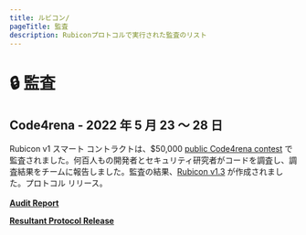 ```yaml
---
title: ルビコン/
pageTitle: 監査
description: Rubiconプロトコルで実行された監査のリスト
---
```


# 🔒 監査

## Code4rena - 2022 年 5 月 23 ～ 28 日

Rubicon v1 スマート コントラクトは、$50,000 [public Code4rena contest](https://code4rena.com/contests/2022-05-rubicon-contest) で監査されました。何百人もの開発者とセキュリティ研究者がコードを調査し、調査結果をチームに報告しました。監査の結果、[Rubicon v1.3](https://github.com/RubiconDeFi/rubicon-protocol-v1/releases/tag/v1.3.0) が作成されました。プロトコル リリース。\
\
[**Audit Report**](https://code4rena.com/reports/2022-05-rubicon/)

[**Resultant Protocol Release**](https://github.com/RubiconDeFi/rubicon-protocol-v1/releases/tag/v1.3.0)